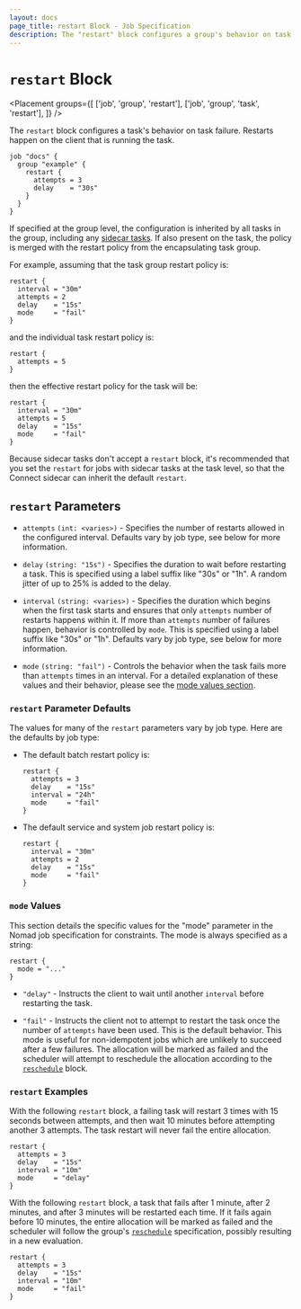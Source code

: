 ```yaml
---
layout: docs
page_title: restart Block - Job Specification
description: The "restart" block configures a group's behavior on task failure.
---
```


# `restart` Block

<Placement
  groups={[
    ['job', 'group', 'restart'],
    ['job', 'group', 'task', 'restart'],
  ]}
/>

The `restart` block configures a task's behavior on task failure. Restarts
happen on the client that is running the task.

```hcl
job "docs" {
  group "example" {
    restart {
      attempts = 3
      delay    = "30s"
    }
  }
}
```

If specified at the group level, the configuration is inherited by all
tasks in the group, including any [sidecar tasks][sidecar_task]. If
also present on the task, the policy is merged with the restart policy
from the encapsulating task group.

For example, assuming that the task group restart policy is:

```hcl
restart {
  interval = "30m"
  attempts = 2
  delay    = "15s"
  mode     = "fail"
}
```

and the individual task restart policy is:

```hcl
restart {
  attempts = 5
}
```

then the effective restart policy for the task will be:

```hcl
restart {
  interval = "30m"
  attempts = 5
  delay    = "15s"
  mode     = "fail"
}
```

Because sidecar tasks don't accept a `restart` block, it's recommended
that you set the `restart` for jobs with sidecar tasks at the task
level, so that the Connect sidecar can inherit the default `restart`.

## `restart` Parameters

- `attempts` `(int: <varies>)` - Specifies the number of restarts allowed in the
  configured interval. Defaults vary by job type, see below for more
  information.

- `delay` `(string: "15s")` - Specifies the duration to wait before restarting a
  task. This is specified using a label suffix like "30s" or "1h". A random
  jitter of up to 25% is added to the delay.

- `interval` `(string: <varies>)` - Specifies the duration which begins when the
  first task starts and ensures that only `attempts` number of restarts happens
  within it. If more than `attempts` number of failures happen, behavior is
  controlled by `mode`. This is specified using a label suffix like "30s" or
  "1h". Defaults vary by job type, see below for more information.

- `mode` `(string: "fail")` - Controls the behavior when the task fails more
  than `attempts` times in an interval. For a detailed explanation of these
  values and their behavior, please see the [mode values section](#mode-values).

### `restart` Parameter Defaults

The values for many of the `restart` parameters vary by job type. Here are the
defaults by job type:

- The default batch restart policy is:

  ```hcl
  restart {
    attempts = 3
    delay    = "15s"
    interval = "24h"
    mode     = "fail"
  }
  ```

- The default service and system job restart policy is:

  ```hcl
  restart {
    interval = "30m"
    attempts = 2
    delay    = "15s"
    mode     = "fail"
  }
  ```

### `mode` Values

This section details the specific values for the "mode" parameter in the Nomad
job specification for constraints. The mode is always specified as a string:

```hcl
restart {
  mode = "..."
}
```

- `"delay"` - Instructs the client to wait until another `interval`
  before restarting the task.

- `"fail"` - Instructs the client not to attempt to restart the task
  once the number of `attempts` have been used. This is the default
  behavior. This mode is useful for non-idempotent jobs which are
  unlikely to succeed after a few failures. The allocation will be
  marked as failed and the scheduler will attempt to reschedule the
  allocation according to the
  [`reschedule`] block.

### `restart` Examples

With the following `restart` block, a failing task will restart 3
times with 15 seconds between attempts, and then wait 10 minutes
before attempting another 3 attempts. The task restart will never fail
the entire allocation.

```hcl
restart {
  attempts = 3
  delay    = "15s"
  interval = "10m"
  mode     = "delay"
}
```

With the following `restart` block, a task that fails after 1
minute, after 2 minutes, and after 3 minutes will be restarted each
time. If it fails again before 10 minutes, the entire allocation will
be marked as failed and the scheduler will follow the group's
[`reschedule`] specification, possibly resulting in a new evaluation.

```hcl
restart {
  attempts = 3
  delay    = "15s"
  interval = "10m"
  mode     = "fail"
}
```

[sidecar_task]: /docs/job-specification/sidecar_task
[`reschedule`]: /docs/job-specification/reschedule
